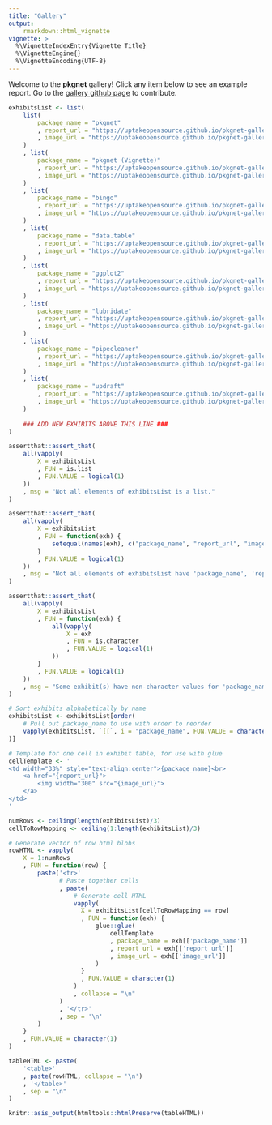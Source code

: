 ```yaml
---
title: "Gallery"
output: 
    rmarkdown::html_vignette
vignette: >
  %\VignetteIndexEntry{Vignette Title}
  %\VignetteEngine{}
  %\VignetteEncoding{UTF-8}
---
```


Welcome to the **pkgnet** gallery!   Click any item below to see an example report.  Go to the [gallery github page](https://github.com/UptakeOpenSource/pkgnet-gallery) to contribute. 

```r
exhibitsList <- list(
    list(
        package_name = "pkgnet"
        , report_url = "https://uptakeopensource.github.io/pkgnet-gallery/exhibits/pkgnet/pkgnet.html"
        , image_url = "https://uptakeopensource.github.io/pkgnet-gallery/exhibits/pkgnet/pkgnet.png"
    )
    , list(
        package_name = "pkgnet (Vignette)"
        , report_url = "https://uptakeopensource.github.io/pkgnet-gallery/exhibits/pkgnet-vignette/pkgnet-vignette.html"
        , image_url = "https://uptakeopensource.github.io/pkgnet-gallery/exhibits/pkgnet/pkgnet.png"
    )
    , list(
        package_name = "bingo"
        , report_url = "https://uptakeopensource.github.io/pkgnet-gallery/exhibits/bingo/bingo.html"
        , image_url = "https://uptakeopensource.github.io/pkgnet-gallery/exhibits/bingo/bingo.png"
    )
    , list(
        package_name = "data.table"
        , report_url = "https://uptakeopensource.github.io/pkgnet-gallery/exhibits/data_table/data_table.html"
        , image_url = "https://uptakeopensource.github.io/pkgnet-gallery/exhibits/data_table/data_table.png"
    )
    , list(
        package_name = "ggplot2"
        , report_url = "https://uptakeopensource.github.io/pkgnet-gallery/exhibits/ggplot2/ggplot2.html"
        , image_url = "https://uptakeopensource.github.io/pkgnet-gallery/exhibits/ggplot2/ggplot2.png"
    )
    , list(
        package_name = "lubridate"
        , report_url = "https://uptakeopensource.github.io/pkgnet-gallery/exhibits/lubridate/lubridate.html"
        , image_url = "https://uptakeopensource.github.io/pkgnet-gallery/exhibits/lubridate/lubridate.png"
    )
    , list(
        package_name = "pipecleaner"
        , report_url = "https://uptakeopensource.github.io/pkgnet-gallery/exhibits/pipecleaner/pipecleaner.html"
        , image_url = "https://uptakeopensource.github.io/pkgnet-gallery/exhibits/pipecleaner/pipecleaner.png"
    )
    , list(
        package_name = "updraft"
        , report_url = "https://uptakeopensource.github.io/pkgnet-gallery/exhibits/updraft/updraft.html"
        , image_url = "https://uptakeopensource.github.io/pkgnet-gallery/exhibits/updraft/updraft.png"
    )
    
    ### ADD NEW EXHIBITS ABOVE THIS LINE ###
)

assertthat::assert_that(
    all(vapply(
        X = exhibitsList
        , FUN = is.list
        , FUN.VALUE = logical(1)
    ))
    , msg = "Not all elements of exhibitsList is a list."
)

assertthat::assert_that(
    all(vapply(
        X = exhibitsList
        , FUN = function(exh) {
            setequal(names(exh), c("package_name", "report_url", "image_url"))
        }
        , FUN.VALUE = logical(1)
    ))
    , msg = "Not all elements of exhibitsList have 'package_name', 'report_url', 'image_url'"
)

assertthat::assert_that(
    all(vapply(
        X = exhibitsList
        , FUN = function(exh) {
            all(vapply(
                X = exh
                , FUN = is.character
                , FUN.VALUE = logical(1)
            ))
        }
        , FUN.VALUE = logical(1)
    ))
    , msg = "Some exhibit(s) have non-character values for 'package_name', 'report_url', or 'image_url'"
)

# Sort exhibits alphabetically by name
exhibitsList <- exhibitsList[order(
    # Pull out package_name to use with order to reorder
    vapply(exhibitsList, `[[`, i = "package_name", FUN.VALUE = character(1))
)]
```

```r

# Template for one cell in exhibit table, for use with glue
cellTemplate <- '
<td width="33%" style="text-align:center">{package_name}<br>
    <a href="{report_url}">
        <img width="300" src="{image_url}">
    </a>
</td>
'

numRows <- ceiling(length(exhibitsList)/3)
cellToRowMapping <- ceiling(1:length(exhibitsList)/3)

# Generate vector of row html blobs
rowHTML <- vapply(
    X = 1:numRows
    , FUN = function(row) {
        paste('<tr>'
              # Paste together cells
              , paste(
                  # Generate cell HTML
                  vapply(
                    X = exhibitsList[cellToRowMapping == row]
                    , FUN = function(exh) {
                        glue::glue(
                            cellTemplate
                            , package_name = exh[['package_name']]
                            , report_url = exh[['report_url']]
                            , image_url = exh[['image_url']]
                        )
                    }
                    , FUN.VALUE = character(1)
                  )
                  , collapse = "\n"
              )
              , '</tr>'
              , sep = '\n'
        )
    }
    , FUN.VALUE = character(1)
)

tableHTML <- paste(
    '<table>'
    , paste(rowHTML, collapse = '\n')
    , '</table>'
    , sep = "\n"
)
```

```r
knitr::asis_output(htmltools::htmlPreserve(tableHTML))
```
